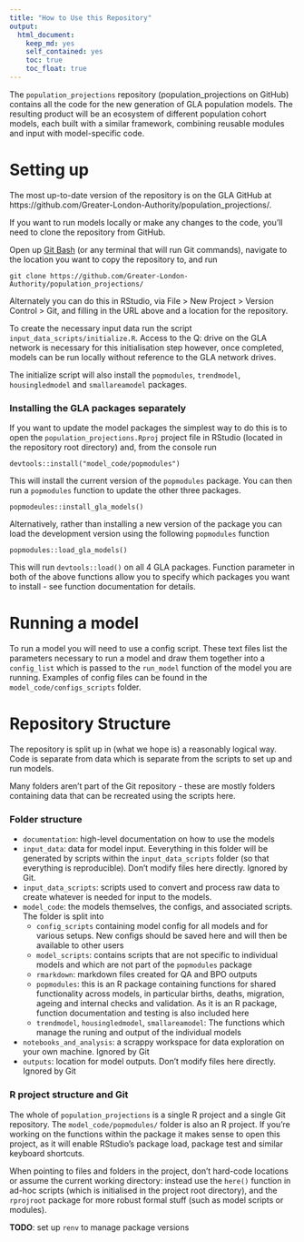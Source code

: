 ```yaml
---
title: "How to Use this Repository"
output:
  html_document:
    keep_md: yes
    self_contained: yes
    toc: true
    toc_float: true
---
```


The `population_projections` repository (population_projections on GitHub) contains all the code for the new generation of GLA population models. The resulting product will be an ecosystem of different population cohort models, each built with a similar framework, combining reusable modules and input with model-specific code.

# Setting up

The most up-to-date version of the repository is on the GLA GitHub at https://github.com/Greater-London-Authority/population_projections/.

If you want to run models locally or make any changes to the code, you'll need to clone the repository from GitHub.

Open up [Git Bash](https://gitforwindows.org/) (or any terminal that will run Git commands), navigate to the location you want to copy the repository to, and run
```
git clone https://github.com/Greater-London-Authority/population_projections/
```

Alternately you can do this in RStudio, via File > New Project > Version Control > Git, and filling in the URL above and a location for the repository.

To create the necessary input data run the script `input_data_scripts/initialize.R`. Access to the Q: drive on the GLA network is necessary for this initialisation step however, once completed, models can be run locally without reference to the GLA network drives.

The initialize script will also install the `popmodules`, `trendmodel`, `housingledmodel` and `smallareamodel` packages.

### Installing the GLA packages separately

If you want to update the model packages the simplest way to do this is to open the `population_projections.Rproj` project file in RStudio (located in the repository root directory) and, from the console run
```
devtools::install("model_code/popmodules")
```

This will install the current version of the `popmodules` package. You can then run a `popmodules` function to update the other three packages.
```
popmodeules::install_gla_models()
```
Alternatively, rather than installing a new version of the package you can load the development version using the following `popmodules` function
```
popmodules::load_gla_models()
```
This will run `devtools::load()` on all 4 GLA packages. Function parameter in both of the above functions allow you to specify which packages you want to install - see function documentation for details.


# Running a model

To run a model you will need to use a config script. These text files list the parameters necessary to run a model and draw them together into a `config_list` which is passed to the `run_model` function of the model you are running. Examples of config files can be found in the `model_code/configs_scripts` folder.


# Repository Structure

The repository is split up in (what we hope is) a reasonably logical way. Code is separate from data which is separate from the scripts to set up and run models.

Many folders aren't part of the Git repository - these are mostly folders containing data that can be recreated using the scripts here.



### Folder structure

* `documentation`: high-level documentation on how to use the models
* `input_data`: data for model input. Eeverything in this folder will be generated by scripts within the `input_data_scripts` folder (so that everything is reproducible). Don't modify files here directly. Ignored by Git.
* `input_data_scripts`: scripts used to convert and process raw data to create whatever is needed for input to the models.
* `model_code`: the models themselves, the configs, and associated scripts. The folder is split into 
    + `config_scripts` containing model config for all models and for various setups. New configs should be saved here and will then be available to other users
    + `model_scripts`: contains scripts that are not specific to individual models and which are not part of the `popmodules` package
    + `rmarkdown`: markdown files created for QA and BPO outputs
    + `popmodules`: this is an R package containing functions for shared functionality across models, in particular births, deaths, migration, ageing and internal checks and validation. As it is an R package, function documentation and testing is also included here
    + `trendmodel`, `housingledmodel`, `smallareamodel`: The functions which manage the runing and output of the individual models
* `notebooks_and_analysis`: a scrappy workspace for data exploration on your own machine. Ignored by Git
* `outputs`: location for model outputs. Don't modify files here directly. Ignored by Git


### R project structure and Git

The whole of `population_projections` is a single R project and a single Git repository. The `model_code/popmodules/` folder is also an R project. If you're working on the functions within the package it makes sense to open this project, as it will enable RStudio's package load, package test and similar keyboard shortcuts.

When pointing to files and folders in the project, don't hard-code locations or assume the current working directory: instead use the `here()` function in ad-hoc scripts (which is initialised in the project root directory), and the `rprojroot` package for more robust formal stuff (such as model scripts or modules).

**TODO**: set up `renv` to manage package versions

